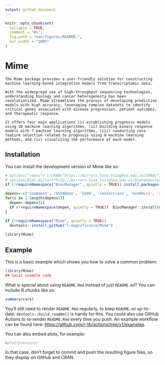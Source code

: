 ```yaml
---
output: github_document
---
```


<!-- README.md is generated from README.Rmd. Please edit that file -->

```r
knitr::opts_chunk$set(
  collapse = TRUE,
  comment = "#>",
  fig.path = "man/figures/README-",
  out.width = "100%"
)
```

# Mime

<!-- badges: start -->
<!-- badges: end -->

    The Mime package provides a user-friendly solution for constructing machine learning-based integration models from transcriptomic data.  

    With the widespread use of high-throughput sequencing technologies, understanding biology and cancer heterogeneity has been revolutionized. Mime streamlines the process of developing predictive models with high accuracy, leveraging complex datasets to identify critical genes associated with disease progression, patient outcomes, and therapeutic response.  

    It offers four main applications (i) establishing prognosis models using 10 machine learning algorithms, (ii) building binary response models with 7 machine learning algorithms, (iii) conducting core feature selection related to prognosis using 8 machine learning methods, and (iv) visualizing the performance of each model.

## Installation

You can install the development version of Mime like so:

``` r
# options("repos"= c(CRAN="https://mirrors.tuna.tsinghua.edu.cn/CRAN/"))
# options(BioC_mirror="http://mirrors.tuna.tsinghua.edu.cn/bioconductor/")
if (!requireNamespace("BiocManager", quietly = TRUE)) install.packages("BiocManager")

depens<-c('CoxBoost', 'GSEABase', 'GSVA', 'cancerclass', 'mixOmics', 'sparrow', 'sva' )
for(i in 1:length(depens)){
  depen<-depens[i]
  if (!requireNamespace(depen, quietly = TRUE))  BiocManager::install(depen,update = FALSE)
}

if (!requireNamespace("Mime", quietly = TRUE))
  devtools::install_github("l-magnificence/Mime")
  
library(Mime)
```

## Example

This is a basic example which shows you how to solve a common problem:

```r
library(Mime)
## basic example code
```

What is special about using `README.Rmd` instead of just `README.md`? You can include R chunks like so:

```r
summary(cars)
```

You'll still need to render `README.Rmd` regularly, to keep `README.md` up-to-date. `devtools::build_readme()` is handy for this. You could also use GitHub Actions to re-render `README.Rmd` every time you push. An example workflow can be found here: <https://github.com/r-lib/actions/tree/v1/examples>.

You can also embed plots, for example:

```r
#plot(pressure)
```

In that case, don't forget to commit and push the resulting figure files, so they display on GitHub and CRAN.
